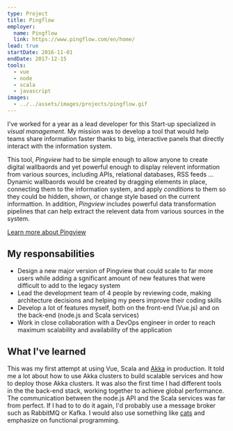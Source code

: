 ```yaml
---
type: Project
title: Pingflow
employer:
  name: Pingflow
  link: https://www.pingflow.com/en/home/
lead: true
startDate: 2016-11-01
endDate: 2017-12-15
tools:
  - vue
  - node
  - scala
  - javascript
images:
  - ../../assets/images/projects/pingflow.gif
---
```


I've worked for a year as a lead developer for this Start-up specialized in _visual management_. My mission was to develop a tool that would help
teams share information faster thanks to big, interactive panels that directly interact with the information system.

This tool, _Pingview_ had to be simple enough to allow anyone to create digital wallbaords and yet powerful enough to display relevent information from various sources, 
including APIs, relational databases, RSS feeds ... Dynamic wallbaords would be created by dragging elements in place, connecting them to the information system, and apply _conditions_
to them so they could be hidden, shown, or change style based on the current informattion. In addition, _Pingview_ includes powerful data transformation pipelines that can help extract
the relevent data from various sources in the system.

[Learn more about Pingview](https://www.pingview.io/en/)

## My responsabilities

- Design a new major version of Pingview that could scale to far more users while adding a sgnificant amount of new features that were
difficult to add to the legacy system
- Lead the development team of 4 people by reviewing code, making architecture decisions and helping my peers improve their coding skills
- Develop a lot of features myself, both on the front-end (Vue.js) and on the back-end (node.js and Scala services)
- Work in close collaboration with a DevOps engineer in order to reach maximum scalability and availability of the application

## What I've learned

This was my first attempt at using Vue, Scala and [Akka](https://akka.io/) in production.
It told me a lot about how to use Akka clusters to build scalable services and how to deploy those Akka clusters. It was also the first time I had different tools in the 
the back-end stack, working together to achieve global performance. The communication between the node.js API and the Scala services was far from perfect.
If I had to to do it again, I'd probably use a message broker such as RabbitMQ or Kafka. I would also use something like [cats](https://typelevel.org/cats/) and emphasize
on functional programming.
